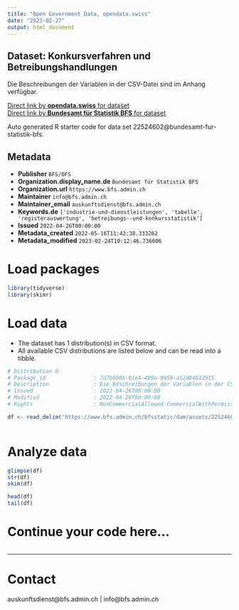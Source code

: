 ```yaml
---
title: "Open Government Data, opendata.swiss"
date: "2023-02-27"
output: html_document
---
```


## Dataset: Konkursverfahren und Betreibungshandlungen

Die Beschreibungen der Variablen in der CSV-Datei sind im Anhang verfügbar.

[Direct link by **opendata.swiss** for dataset](https://opendata.swiss/de/dataset/konkursverfahren-und-betreibungshandlungen3)<br>
[Direct link by **Bundesamt für Statistik BFS** for dataset](https://www.bfs.admin.ch/asset/de/ts-x-06.02.03.01)

Auto generated R starter code for data set 22524602@bundesamt-fur-statistik-bfs.

## Metadata

- **Publisher** `BFS/OFS`
- **Organization.display_name.de** `Bundesamt für Statistik BFS`
- **Organization.url** `https://www.bfs.admin.ch`
- **Maintainer** `info@bfs.admin.ch`
- **Maintainer_email** `auskunftsdienst@bfs.admin.ch`
- **Keywords.de** `['industrie-und-dienstleistungen', 'tabelle', 'registerauswertung', 'betreibungs--und-konkursstatistik']`
- **Issued** `2022-04-26T00:00:00`
- **Metadata_created** `2022-05-16T11:42:38.333262`
- **Metadata_modified** `2023-02-24T10:12:46.736606`


# Load packages

```r

library(tidyverse)
library(skimr)

```

# Load data

-   The dataset has 1 distribution(s) in CSV format.
-   All available CSV distributions are listed below and can be read into a tibble.

```r

# Distribution 0
# Package_id               : 7d7b690b-01e4-409a-9959-a12d84832915
# Description              : Die Beschreibungen der Variablen in der CSV-Datei sind im Anhang verfügbar.
# Issued                   : 2022-04-26T00:00:00
# Modified                 : 2022-04-26T00:00:00
# Rights                   : NonCommercialAllowed-CommercialWithPermission-ReferenceRequired

df <- read_delim('https://www.bfs.admin.ch/bfsstatic/dam/assets/22524605/master')



```

# Analyze data

```r

glimpse(df)
str(df)
skim(df)

head(df)
tail(df)

```

# Continue your code here...

```r

```

------------------------------------------------------------------------

# Contact

auskunftsdienst@bfs.admin.ch | info@bfs.admin.ch
